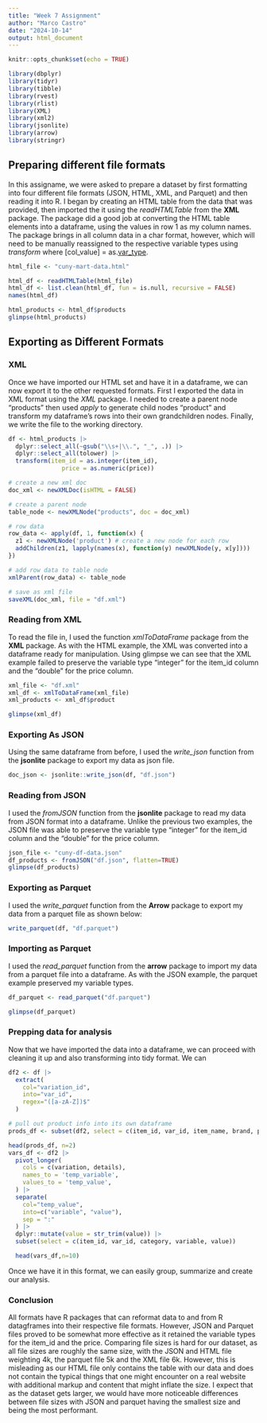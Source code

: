 ```yaml
---
title: "Week 7 Assignment"
author: "Marco Castro"
date: "2024-10-14"
output: html_document
---
```


```r
knitr::opts_chunk$set(echo = TRUE)

library(dbplyr)
library(tidyr)
library(tibble)
library(rvest)
library(rlist)
library(XML)
library(xml2)
library(jsonlite)
library(arrow)
library(stringr)
```

## Preparing different file formats

In this assigname, we were asked to prepare a dataset by first formatting into four different file formats (JSON, HTML, XML, and Parquet) and then reading it into R. I began by creating an HTML table from the data that was provided, then imported the it using the  _readHTMLTable_ from the __XML__ package. The package did a good job at converting the HTML table elements into a dataframe, using the values in row 1 as my column names. The package brings in all column data in a char format, however, which will need to be manually reassigned to the respective variable types using _transform_ where [col_value] = as.[var_type]([col_value]).

```r

html_file <- "cuny-mart-data.html"

html_df <- readHTMLTable(html_file)
html_df <- list.clean(html_df, fun = is.null, recursive = FALSE)
names(html_df)

html_products <- html_df$products
glimpse(html_products)

```

## Exporting as Different Formats
### XML

Once we have imported our HTML set and have it in a dataframe, we can now export it to the other requested formats. First I exported the data in XML format using the _XML_ package. I needed to create a parent node "products" then used _apply_ to generate child nodes "product" and transform my dataframe's rows into their own grandchildren nodes. Finally, we write the file to the working directory.

```r

df <- html_products |>
  dplyr::select_all(~gsub("\\s+|\\.", "_", .)) |> 
  dplyr::select_all(tolower) |>
  transform(item_id = as.integer(item_id), 
               price = as.numeric(price))

# create a new xml doc
doc_xml <- newXMLDoc(isHTML = FALSE)

# create a parent node
table_node <- newXMLNode("products", doc = doc_xml)

# row data
row_data <- apply(df, 1, function(x) {
  z1 <- newXMLNode('product') # create a new node for each row
  addChildren(z1, lapply(names(x), function(y) newXMLNode(y, x[y])))
})

# add row data to table node
xmlParent(row_data) <- table_node

# save as xml file
saveXML(doc_xml, file = "df.xml")

```


### Reading from XML

To read the file in, I used the function _xmlToDataFrame_ package from the __XML__ package. As with the HTML example, the XML was converted into a dataframe ready for manipulation. Using glimpse we can see that the XML example failed to preserve the variable type "integer" for the item_id column and the "double" for the price column.

```r

xml_file <- "df.xml"
xml_df <- xmlToDataFrame(xml_file)
xml_products <- xml_df$product

glimpse(xml_df)
```

### Exporting As JSON

Using the same dataframe from before, I used the _write_json_ function from the __jsonlite__ package to export my data as json file.

```r
doc_json <- jsonlite::write_json(df, "df.json")

```

### Reading from JSON

I used the _fromJSON_ function from the __jsonlite__ package to read my data from JSON format into a dataframe. Unlike the previous two examples, the JSON file was able to preserve the variable type "integer" for the item_id column and the "double" for the price column.

```r

json_file <- "cuny-df-data.json"
df_products <- fromJSON("df.json", flatten=TRUE)
glimpse(df_products)
```

### Exporting as Parquet

I used the _write_parquet_ function from the __Arrow__ package to export my data from a parquet file as shown below:

```r

write_parquet(df, "df.parquet")

```

### Importing as Parquet

I used the _read_parquet_ function from the __arrow__ package to import my data from a parquet file into a dataframe. As with the JSON example, the parquet example preserved my variable types.

```r
 
df_parquet <- read_parquet("df.parquet") 

glimpse(df_parquet)
```

### Prepping data for analysis

Now that we have imported the data into a dataframe, we can proceed with cleaning it up and also transforming into tidy format. We can

```r

df2 <- df |>
  extract(
    col="variation_id",
    into="var_id",
    regex="([a-zA-Z])$"
  ) 

# pull out product info into its own dataframe
prods_df <- subset(df2, select = c(item_id, var_id, item_name, brand, price, category))

head(prods_df, n=2)
vars_df <- df2 |>
  pivot_longer(
    cols = c(variation, details),
    names_to = 'temp_variable',
    values_to = 'temp_value',
  ) |>
  separate(
    col="temp_value", 
    into=c("variable", "value"),
    sep = ":"
  ) |>
  dplyr::mutate(value = str_trim(value)) |>
  subset(select = c(item_id, var_id, category, variable, value))

  head(vars_df,n=10)
```

Once we have it in this format, we can easily group, summarize and create our analysis.


### Conclusion
All formats have R packages that can reformat data to and from R datagframes into their respective file formats. However, JSON and Parquet files proved to be somewhat more effective as it retained the variable types for the item_id and the price. Comparing file sizes is hard for our dataset, as all file sizes are roughly the same size, with the JSON and HTML file weighting 4k, the parquet file 5k and the XML file 6k. However, this is misleading as our HTML file only contains the table with our data and does not contain the typical things that one might encounter on a real website with additional markup and content that might inflate the size. I expect that as the dataset gets larger, we would have more noticeable differences between file sizes with JSON and parquet having the smallest size and being the most performant.